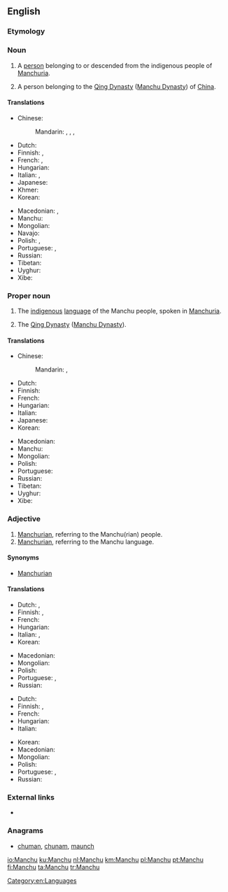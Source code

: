 ==English==
{{wikipedia}}

===Etymology===
{{rfe|lang=en}}

===Noun===
{{en-noun}}

# A [[person]] belonging to or descended from the indigenous people of [[Manchuria]].
# {{context|obsolete|lang=en}} A person belonging to the [[Qing Dynasty]] ([[Manchu Dynasty]]) of [[China]].

====Translations====
{{trans-top|person of Manchuria}}
* Chinese:
*: Mandarin: {{t|cmn|滿人|sc=Hani}}, {{t+|cmn|满人|tr=Mǎn-rén|sc=Hani}}, {{t|cmn|滿洲人|sc=Hani}}, {{t|cmn|满洲人|tr=Mǎnzhōu-rén|sc=Hani}}
* Dutch: {{t+|nl|Mantsjoe}}
* Finnish: {{t+|fi|mantšu}}, {{t|fi|mantšurialainen}}
* French: {{t+|fr|Mandchou|m}}, {{t+|fr|Mandchoue|f}}
* Hungarian: {{t+|hu|mandzsu}}
* Italian: {{t+|it|manciù}}, {{t+|it|mancese}}
* Japanese: {{t|ja|満洲人|tr=まんしゅうじん, Manshū-jin}}
* Khmer: {{t|km|ម៉ាន់ជូ|sc=Khmr|tr=mancuu}}
* Korean: {{t+|ko|만주인|tr=Manju-in|sc=Hang}}
{{trans-mid}}
* Macedonian: {{t|mk|Манџурец|m|tr=Mándžurec|sc=Cyrl}}, {{t|mk|Манџурка|f|tr=Mándžurka|sc=Cyrl}}
* Manchu: {{t|mnc|ᠮᠠᠨᠵᡠ|tr=manju}}
* Mongolian: {{t-needed|mn}}
* Navajo: {{t|nv|Manchoo dineʼé}}
* Polish: {{t|pl|Mandżur|m}}, {{t|pl|Mandżurka|f}}
* Portuguese: {{t+|pt|manchu|m|f}}, {{t|pt|manchuriano|m}}
* Russian: {{t+|ru|маньчжур|m|tr=man’čžúr}}
* Tibetan: {{t-needed|bo}}
* Uyghur: {{t-needed|ug}}
* Xibe: {{t-needed|sjo}}
{{trans-bottom}}

===Proper noun===
{{en-proper noun}}

# The [[indigenous]] [[language]] of the Manchu people, spoken in [[Manchuria]].
# {{context|obsolete|lang=en}} The [[Qing Dynasty]] ([[Manchu Dynasty]]).

====Translations====
{{trans-top|language}}
* Chinese:
*: Mandarin: {{t|cmn|滿語|sc=Hani}}, {{t+|cmn|满语|tr=Mǎn-yǔ|sc=Hani}}
* Dutch: {{t+|nl|Mantsjoe}}
* Finnish: {{t+|fi|mantšu}}
* French: {{t+|fr|mandchou|m}}
* Hungarian: {{t+|hu|mandzsu}}
* Italian: {{t+|it|mancese|m}}
* Japanese: {{t+|ja|満洲語|tr=まんしゅうご, Manshū-go}}
* Korean: {{t-needed|ko}}
{{trans-mid}}
* Macedonian: {{t|mk|манџурски|m|tr=mándžurski|sc=Cyrl}}
* Manchu: {{t|mnc|ᠮᠠᠨᠵᡠ ᡤᡳᠰᡠᠨ|tr=manju gisun|sc=Mong}}
* Mongolian: {{t-needed|mn}}
* Polish: {{t+|pl|mandżurski|m}}
* Portuguese: {{t+|pt|manchu|m}}
* Russian: {{t+|ru|маньчжурский|tr=man’čžúrskij}}
* Tibetan: {{t-needed|bo}}
* Uyghur: {{t-needed|ug}}
* Xibe: {{t-needed|sjo}}
{{trans-bottom}}

===Adjective===
{{en-adj|-}}

# [[Manchurian]], referring to the Manchu(rian) people.
# [[Manchurian]], referring to the Manchu language.

====Synonyms====
* [[Manchurian]]

====Translations====
{{trans-top|Manchurian, referring to the Manchu(rian) people}}
* Dutch: {{t-check|nl|Mantjoe-}}, {{t-check|nl|Mantsjoerijns}}
* Finnish: {{t+|fi|mantšu}}, {{t|fi|mantšurialainen}}
* French: {{t+|fr|mandchou}}
* Hungarian: {{t+|hu|mandzsu}}
* Italian: {{t+|it|mancese}}, {{t|it|manciuriano}}
* Korean: {{t-needed|ko}}
{{trans-mid}}
* Macedonian: {{t|mk|манџурски|m|tr=mándžurski|sc=Cyrl}}
* Mongolian: {{t-needed|mn}}
* Polish: {{t+|pl|mandżurski|m}}
* Portuguese: {{t+|pt|manchu|m|f}}, {{t|pt|manchuriano|m}}
* Russian: {{t+|ru|маньчжу́рский|sc=Cyrl}}
{{trans-bottom}}

{{trans-top|Manchurian, referring to the Manchu language}}
* Dutch: {{t-check|nl|Mantjoe-}}
* Finnish: {{t+|fi|mantšu}}, {{t|fi|mantšurialainen}}
* French: {{t+|fr|mandchou}}
* Hungarian: {{t+|hu|mandzsu}}
* Italian: {{t+|it|mancese}}
{{trans-mid}}
* Korean: {{t-needed|ko}}
* Macedonian: {{t|mk|манџурски|m|tr=mándžurski|sc=Cyrl}}
* Mongolian: {{t-needed|mn}}
* Polish: {{t+|pl|mandżurski|m}}
* Portuguese: {{t+|pt|manchu|m|f}}, {{t|pt|manchuriano|m}}
* Russian: {{t+|ru|маньчжу́рский|sc=Cyrl}}
{{trans-bottom}}

===External links===
* {{ethnologue|code=mnc}}

===Anagrams===
* [[chuman#English|chuman]], [[chunam#English|chunam]], [[maunch#English|maunch]]

[[Category:en:Languages]]

[[io:Manchu]]
[[ku:Manchu]]
[[nl:Manchu]]
[[km:Manchu]]
[[pl:Manchu]]
[[pt:Manchu]]
[[fi:Manchu]]
[[ta:Manchu]]
[[tr:Manchu]]